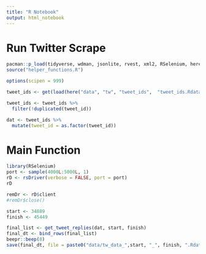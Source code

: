 ```yaml
---
title: "R Notebook"
output: html_notebook
---
```


# Run Twitter Scrape 

```r
pacman::p_load(tidyverse, wdman, jsonlite, rvest, xml2, RSelenium, here, crayon, here)
source("helper_functions.R")

options(scipen = 999)

tweet_ids <- get(load(here("data", "tw", "tweet_ids",  "tweet_ids.Rdata")))

tweet_ids <- tweet_ids %>%
  filter(!duplicated(tweet_id))

dat <- tweet_ids %>% 
  mutate(tweet_id = as.factor(tweet_id))

```
# Main Function

```r
library(RSelenium)
port <- sample(4000L:5000L, 1)
rD <- rsDriver(verbose = FALSE, port = port)
rD

remDr <- rD$client
#remDr$close()

start <- 34889
finish <- 45449

final_list <- get_tweet_replies(dat, start, finish)
final_dt <- bind_rows(final_list)
beepr::beep(8)
save(final_dt, file = paste0("data/tw_data_",start, "_", finish, ".Rdata"))
```

